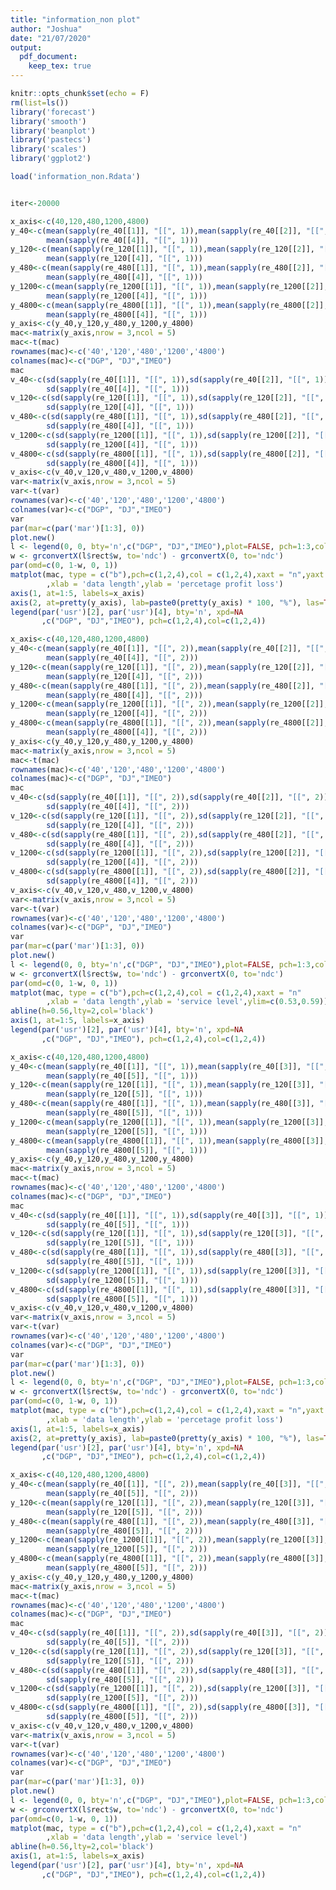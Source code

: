 ```yaml
---
title: "information_non plot"
author: "Joshua"
date: "21/07/2020"
output: 
  pdf_document:
    keep_tex: true
---
```


```r
knitr::opts_chunk$set(echo = F)
rm(list=ls())
library('forecast')
library('smooth')
library('beanplot')
library('pastecs')
library('scales')
library('ggplot2')

load('information_non.Rdata')


iter<-20000
```


```r
x_axis<-c(40,120,480,1200,4800)
y_40<-c(mean(sapply(re_40[[1]], "[[", 1)),mean(sapply(re_40[[2]], "[[", 1)),
        mean(sapply(re_40[[4]], "[[", 1)))
y_120<-c(mean(sapply(re_120[[1]], "[[", 1)),mean(sapply(re_120[[2]], "[[", 1)),
        mean(sapply(re_120[[4]], "[[", 1)))
y_480<-c(mean(sapply(re_480[[1]], "[[", 1)),mean(sapply(re_480[[2]], "[[", 1)),
        mean(sapply(re_480[[4]], "[[", 1)))
y_1200<-c(mean(sapply(re_1200[[1]], "[[", 1)),mean(sapply(re_1200[[2]], "[[", 1)),
        mean(sapply(re_1200[[4]], "[[", 1)))
y_4800<-c(mean(sapply(re_4800[[1]], "[[", 1)),mean(sapply(re_4800[[2]], "[[", 1)),
        mean(sapply(re_4800[[4]], "[[", 1)))
y_axis<-c(y_40,y_120,y_480,y_1200,y_4800)
mac<-matrix(y_axis,nrow = 3,ncol = 5)
mac<-t(mac)
rownames(mac)<-c('40','120','480','1200','4800')
colnames(mac)<-c("DGP", "DJ","IMEO")
mac
v_40<-c(sd(sapply(re_40[[1]], "[[", 1)),sd(sapply(re_40[[2]], "[[", 1)),
        sd(sapply(re_40[[4]], "[[", 1)))
v_120<-c(sd(sapply(re_120[[1]], "[[", 1)),sd(sapply(re_120[[2]], "[[", 1)),
        sd(sapply(re_120[[4]], "[[", 1)))
v_480<-c(sd(sapply(re_480[[1]], "[[", 1)),sd(sapply(re_480[[2]], "[[", 1)),
        sd(sapply(re_480[[4]], "[[", 1)))
v_1200<-c(sd(sapply(re_1200[[1]], "[[", 1)),sd(sapply(re_1200[[2]], "[[", 1)),
        sd(sapply(re_1200[[4]], "[[", 1)))
v_4800<-c(sd(sapply(re_4800[[1]], "[[", 1)),sd(sapply(re_4800[[2]], "[[", 1)),
        sd(sapply(re_4800[[4]], "[[", 1)))
v_axis<-c(v_40,v_120,v_480,v_1200,v_4800)
var<-matrix(v_axis,nrow = 3,ncol = 5)
var<-t(var)
rownames(var)<-c('40','120','480','1200','4800')
colnames(var)<-c("DGP", "DJ","IMEO")
var
par(mar=c(par('mar')[1:3], 0)) 
plot.new()
l <- legend(0, 0, bty='n',c("DGP", "DJ","IMEO"),plot=FALSE, pch=1:3,col=1:3)
w <- grconvertX(l$rect$w, to='ndc') - grconvertX(0, to='ndc')
par(omd=c(0, 1-w, 0, 1))
matplot(mac, type = c("b"),pch=c(1,2,4),col = c(1,2,4),xaxt = "n",yaxt = "n"
        ,xlab = 'data length',ylab = 'percetage profit loss') 
axis(1, at=1:5, labels=x_axis)
axis(2, at=pretty(y_axis), lab=paste0(pretty(y_axis) * 100, "%"), las=TRUE)
legend(par('usr')[2], par('usr')[4], bty='n', xpd=NA
       ,c("DGP", "DJ","IMEO"), pch=c(1,2,4),col=c(1,2,4))

```

```r
x_axis<-c(40,120,480,1200,4800)
y_40<-c(mean(sapply(re_40[[1]], "[[", 2)),mean(sapply(re_40[[2]], "[[", 2)),
        mean(sapply(re_40[[4]], "[[", 2)))
y_120<-c(mean(sapply(re_120[[1]], "[[", 2)),mean(sapply(re_120[[2]], "[[", 2)),
        mean(sapply(re_120[[4]], "[[", 2)))
y_480<-c(mean(sapply(re_480[[1]], "[[", 2)),mean(sapply(re_480[[2]], "[[", 2)),
        mean(sapply(re_480[[4]], "[[", 2)))
y_1200<-c(mean(sapply(re_1200[[1]], "[[", 2)),mean(sapply(re_1200[[2]], "[[", 2)),
        mean(sapply(re_1200[[4]], "[[", 2)))
y_4800<-c(mean(sapply(re_4800[[1]], "[[", 2)),mean(sapply(re_4800[[2]], "[[", 2)),
        mean(sapply(re_4800[[4]], "[[", 2)))
y_axis<-c(y_40,y_120,y_480,y_1200,y_4800)
mac<-matrix(y_axis,nrow = 3,ncol = 5)
mac<-t(mac)
rownames(mac)<-c('40','120','480','1200','4800')
colnames(mac)<-c("DGP", "DJ","IMEO")
mac
v_40<-c(sd(sapply(re_40[[1]], "[[", 2)),sd(sapply(re_40[[2]], "[[", 2)),
        sd(sapply(re_40[[4]], "[[", 2)))
v_120<-c(sd(sapply(re_120[[1]], "[[", 2)),sd(sapply(re_120[[2]], "[[", 2)),
        sd(sapply(re_120[[4]], "[[", 2)))
v_480<-c(sd(sapply(re_480[[1]], "[[", 2)),sd(sapply(re_480[[2]], "[[", 2)),
        sd(sapply(re_480[[4]], "[[", 2)))
v_1200<-c(sd(sapply(re_1200[[1]], "[[", 2)),sd(sapply(re_1200[[2]], "[[", 2)),
        sd(sapply(re_1200[[4]], "[[", 2)))
v_4800<-c(sd(sapply(re_4800[[1]], "[[", 2)),sd(sapply(re_4800[[2]], "[[", 2)),
        sd(sapply(re_4800[[4]], "[[", 2)))
v_axis<-c(v_40,v_120,v_480,v_1200,v_4800)
var<-matrix(v_axis,nrow = 3,ncol = 5)
var<-t(var)
rownames(var)<-c('40','120','480','1200','4800')
colnames(var)<-c("DGP", "DJ","IMEO")
var
par(mar=c(par('mar')[1:3], 0)) 
plot.new()
l <- legend(0, 0, bty='n',c("DGP", "DJ","IMEO"),plot=FALSE, pch=1:3,col=1:3)
w <- grconvertX(l$rect$w, to='ndc') - grconvertX(0, to='ndc')
par(omd=c(0, 1-w, 0, 1))
matplot(mac, type = c("b"),pch=c(1,2,4),col = c(1,2,4),xaxt = "n"
        ,xlab = 'data length',ylab = 'service level',ylim=c(0.53,0.59)) 
abline(h=0.56,lty=2,col='black')
axis(1, at=1:5, labels=x_axis)
legend(par('usr')[2], par('usr')[4], bty='n', xpd=NA
       ,c("DGP", "DJ","IMEO"), pch=c(1,2,4),col=c(1,2,4))

```


```r
x_axis<-c(40,120,480,1200,4800)
y_40<-c(mean(sapply(re_40[[1]], "[[", 1)),mean(sapply(re_40[[3]], "[[", 1)),
        mean(sapply(re_40[[5]], "[[", 1)))
y_120<-c(mean(sapply(re_120[[1]], "[[", 1)),mean(sapply(re_120[[3]], "[[", 1)),
        mean(sapply(re_120[[5]], "[[", 1)))
y_480<-c(mean(sapply(re_480[[1]], "[[", 1)),mean(sapply(re_480[[3]], "[[", 1)),
        mean(sapply(re_480[[5]], "[[", 1)))
y_1200<-c(mean(sapply(re_1200[[1]], "[[", 1)),mean(sapply(re_1200[[3]], "[[", 1)),
        mean(sapply(re_1200[[5]], "[[", 1)))
y_4800<-c(mean(sapply(re_4800[[1]], "[[", 1)),mean(sapply(re_4800[[3]], "[[", 1)),
        mean(sapply(re_4800[[5]], "[[", 1)))
y_axis<-c(y_40,y_120,y_480,y_1200,y_4800)
mac<-matrix(y_axis,nrow = 3,ncol = 5)
mac<-t(mac)
rownames(mac)<-c('40','120','480','1200','4800')
colnames(mac)<-c("DGP", "DJ","IMEO")
mac
v_40<-c(sd(sapply(re_40[[1]], "[[", 1)),sd(sapply(re_40[[3]], "[[", 1)),
        sd(sapply(re_40[[5]], "[[", 1)))
v_120<-c(sd(sapply(re_120[[1]], "[[", 1)),sd(sapply(re_120[[3]], "[[", 1)),
        sd(sapply(re_120[[5]], "[[", 1)))
v_480<-c(sd(sapply(re_480[[1]], "[[", 1)),sd(sapply(re_480[[3]], "[[", 1)),
        sd(sapply(re_480[[5]], "[[", 1)))
v_1200<-c(sd(sapply(re_1200[[1]], "[[", 1)),sd(sapply(re_1200[[3]], "[[", 1)),
        sd(sapply(re_1200[[5]], "[[", 1)))
v_4800<-c(sd(sapply(re_4800[[1]], "[[", 1)),sd(sapply(re_4800[[3]], "[[", 1)),
        sd(sapply(re_4800[[5]], "[[", 1)))
v_axis<-c(v_40,v_120,v_480,v_1200,v_4800)
var<-matrix(v_axis,nrow = 3,ncol = 5)
var<-t(var)
rownames(var)<-c('40','120','480','1200','4800')
colnames(var)<-c("DGP", "DJ","IMEO")
var
par(mar=c(par('mar')[1:3], 0)) 
plot.new()
l <- legend(0, 0, bty='n',c("DGP", "DJ","IMEO"),plot=FALSE, pch=1:3,col=1:3)
w <- grconvertX(l$rect$w, to='ndc') - grconvertX(0, to='ndc')
par(omd=c(0, 1-w, 0, 1))
matplot(mac, type = c("b"),pch=c(1,2,4),col = c(1,2,4),xaxt = "n",yaxt = "n"
        ,xlab = 'data length',ylab = 'percetage profit loss') 
axis(1, at=1:5, labels=x_axis)
axis(2, at=pretty(y_axis), lab=paste0(pretty(y_axis) * 100, "%"), las=TRUE)
legend(par('usr')[2], par('usr')[4], bty='n', xpd=NA
       ,c("DGP", "DJ","IMEO"), pch=c(1,2,4),col=c(1,2,4))

```

```r
x_axis<-c(40,120,480,1200,4800)
y_40<-c(mean(sapply(re_40[[1]], "[[", 2)),mean(sapply(re_40[[3]], "[[", 2)),
        mean(sapply(re_40[[5]], "[[", 2)))
y_120<-c(mean(sapply(re_120[[1]], "[[", 2)),mean(sapply(re_120[[3]], "[[", 2)),
        mean(sapply(re_120[[5]], "[[", 2)))
y_480<-c(mean(sapply(re_480[[1]], "[[", 2)),mean(sapply(re_480[[3]], "[[", 2)),
        mean(sapply(re_480[[5]], "[[", 2)))
y_1200<-c(mean(sapply(re_1200[[1]], "[[", 2)),mean(sapply(re_1200[[3]], "[[", 2)),
        mean(sapply(re_1200[[5]], "[[", 2)))
y_4800<-c(mean(sapply(re_4800[[1]], "[[", 2)),mean(sapply(re_4800[[3]], "[[", 2)),
        mean(sapply(re_4800[[5]], "[[", 2)))
y_axis<-c(y_40,y_120,y_480,y_1200,y_4800)
mac<-matrix(y_axis,nrow = 3,ncol = 5)
mac<-t(mac)
rownames(mac)<-c('40','120','480','1200','4800')
colnames(mac)<-c("DGP", "DJ","IMEO")
mac
v_40<-c(sd(sapply(re_40[[1]], "[[", 2)),sd(sapply(re_40[[3]], "[[", 2)),
        sd(sapply(re_40[[5]], "[[", 2)))
v_120<-c(sd(sapply(re_120[[1]], "[[", 2)),sd(sapply(re_120[[3]], "[[", 2)),
        sd(sapply(re_120[[5]], "[[", 2)))
v_480<-c(sd(sapply(re_480[[1]], "[[", 2)),sd(sapply(re_480[[3]], "[[", 2)),
        sd(sapply(re_480[[5]], "[[", 2)))
v_1200<-c(sd(sapply(re_1200[[1]], "[[", 2)),sd(sapply(re_1200[[3]], "[[", 2)),
        sd(sapply(re_1200[[5]], "[[", 2)))
v_4800<-c(sd(sapply(re_4800[[1]], "[[", 2)),sd(sapply(re_4800[[3]], "[[", 2)),
        sd(sapply(re_4800[[5]], "[[", 2)))
v_axis<-c(v_40,v_120,v_480,v_1200,v_4800)
var<-matrix(v_axis,nrow = 3,ncol = 5)
var<-t(var)
rownames(var)<-c('40','120','480','1200','4800')
colnames(var)<-c("DGP", "DJ","IMEO")
var
par(mar=c(par('mar')[1:3], 0)) 
plot.new()
l <- legend(0, 0, bty='n',c("DGP", "DJ","IMEO"),plot=FALSE, pch=1:3,col=1:3)
w <- grconvertX(l$rect$w, to='ndc') - grconvertX(0, to='ndc')
par(omd=c(0, 1-w, 0, 1))
matplot(mac, type = c("b"),pch=c(1,2,4),col = c(1,2,4),xaxt = "n"
        ,xlab = 'data length',ylab = 'service level') 
abline(h=0.56,lty=2,col='black')
axis(1, at=1:5, labels=x_axis)
legend(par('usr')[2], par('usr')[4], bty='n', xpd=NA
       ,c("DGP", "DJ","IMEO"), pch=c(1,2,4),col=c(1,2,4))

```
